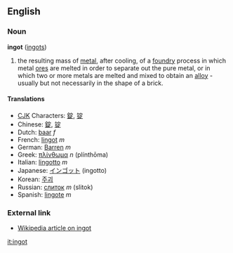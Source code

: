 ==English==

===Noun===
'''ingot''' ([[ingots]])
# the resulting mass of [[metal]], after cooling, of a [[foundry]] process in which metal [[ore]]s are melted in order to separate out the pure metal, or in which two or more metals are melted and mixed to obtain an [[alloy]] - usually but not necessarily in the shape of a brick.

====Translations====
*[[CJK]] Characters: [[錠]], [[锭]]
*Chinese: [[錠]], [[锭]]
*Dutch: [[baar]] ''f''
*French: [[lingot]] ''m''
*German: [[Barren]] ''m''
*Greek: [[πλίνθωμα]] ''n'' (plínthōma)
*Italian: [[lingotto]] ''m''
*Japanese: [[インゴット]] (ingotto)
*Korean: [[주괴]]
*Russian: [[слиток]] ''m'' (slitok)
*Spanish: [[lingote]] ''m''

===External link===
*[[w:ingot|Wikipedia article on ingot]]

[[it:ingot]]